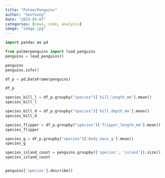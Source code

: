 ```yaml
---
title: "PalmerPenguins"
author: "SeoYoung"
date: "2025-03-07"
categories: [news, code, analysis]
image: "image.jpg"
---
```



```python
import pandas as pd

from palmerpenguins import load_penguins
penguins = load_penguins()

penguins
penguins.info()

df_p = pd.DataFrame(penguins)

df_p

species_bill_l = df_p.groupby("species")['bill_length_mm'].mean()
species_bill_l

species_bill_d = df_p.groupby("species")['bill_depth_mm'].mean()
species_bill_d

species_flipper = df_p.groupby("species")['flipper_length_mm'].mean()
species_flipper

species_g = df_p.groupby("species")['body_mass_g'].mean()
species_g

species_island_count = penguins.groupby(['species', 'island']).size()
species_island_count


penguins['species'].describe()
```
